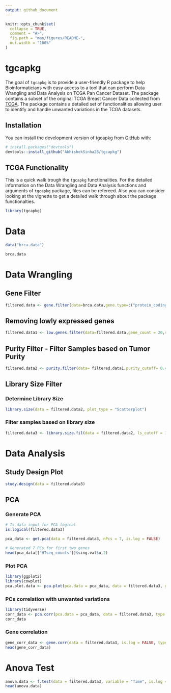 ```yaml
---
output: github_document
---
```


<!-- README.md is generated from README.Rmd. Please edit that file -->

```r
knitr::opts_chunk$set(
  collapse = TRUE,
  comment = "#>",
  fig.path = "man/figures/README-",
  out.width = "100%"
)
```

# tgcapkg

The goal of `tgcapkg` is to provide a user-friendly R package to help Bioinformaticians with easy access to a tool that can perform Data Wrangling and Data Analysis on TCGA Pan Cancer Dataset. The package contains a subset of the original TCGA Breast Cancer Data collected from [TCGA](https://www.cbioportal.org/datasets). The package contains a detailed set of functionalities allowing user to identify and handle unwanted variations in the TCGA datasets.

## Installation

You can install the development version of tgcapkg from [GitHub](https://github.com/) with:

``` r
# install.packages("devtools")
devtools::install_github("AbhishekSinha28/tgcapkg")
```

## TCGA Functionality

This is a quick walk trough the `tgcapkg` functionalities. For the detailed information on the Data Wrangling and Data Analysis functions and arguments of `tgcapkg` package, \code{help} files can be refereed. Also you can consider looking at the vignette to get a detailed walk through about the package functionalties.

```r
library(tgcapkg)
```

# Data

```r
data("brca.data")
```

```r
brca.data
```

# Data Wrangling

## Gene Filter

```r
filtered.data <- gene.filter(data=brca.data,gene.type=c("protein_coding"))
```

## Removing lowly expressed genes

```r
filtered.data1 <- low.genes.filter(data=filtered.data,gene_count = 20,sample_size = 200)
```

## Purity Filter - Filter Samples based on Tumor Purity

```r
filtered.data2 <- purity.filter(data= filtered.data1,purity_cutoff= 0.496)
```

## Library Size Filter

### Determine Library Size

```r
library.size(data = filtered.data2, plot_type = "Scatterplot")
```

### Filter samples based on library size

```r
filtered.data3 <- library.size.fil(data = filtered.data2, ls_cutoff = 17.5)
```


# Data Analysis

## Study Design Plot

```r
study.design(data = filtered.data3)
```

## PCA

### Generate PCA

```r
# Is data input for PCA logical
is.logical(filtered.data3)
```

```r
pca_data <- get.pca(data = filtered.data3, nPcs = 7, is.log = FALSE)
```

```r
# Generated 7 PCs for first two genes
head(pca_data[['HTseq_counts']]$sing.val$u,2)
```

### Plot PCA

```r
library(ggplot2)
library(cowplot)
pca.plot.data <- pca.plot(pca.data = pca_data, data = filtered.data3, group = "Time", plot_type = "DensityPlot", npcs = 3)
```

### PCs correlation with unwanted variations

```r
library(tidyverse)
corr_data <- pca.corr(pca.data = pca_data, data = filtered.data3, type = "purity", nPCs = 7)
corr_data
```
### Gene correlation 

```r
gene_corr_data <- gene.corr(data = filtered.data3, is.log = FALSE, type = "librarysize", cor.method = 'spearman', n.cores = 2)
head(gene_corr_data)
```

# Anova Test

```r
anova.data <- f.test(data = filtered.data3, variable = "Time", is.log = FALSE, n.cores = 2)
head(anova.data)
```
